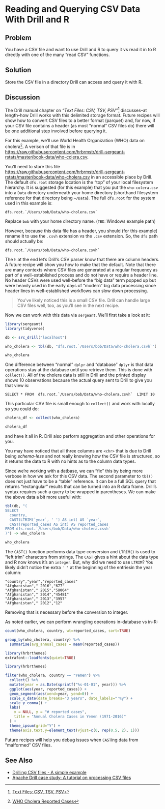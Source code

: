 # Reading and Querying CSV Data With Drill and R

## Problem

You have a CSV file and want to use Drill and R to query it vs read it in to R directly with one of the many "read CSV" functions.

## Solution

Store the CSV file in a directory Drill can access and query it with R.

## Discussion

The Drill manual chapter on _"Text Files: CSV, TSV, PSV"_^[[Text Files: CSV, TSV, PSV](https://drill.apache.org/docs/text-files-csv-tsv-psv/)] discusses--at length--how Drill works with this delimited storage format. Future recipes will show how to convert CSV files to a better format (parquet) and, for now, if your CSV file contains a header (as most "normal" CSV files do) there will be one additional step involved before querying it.

For this example, we'll use World Health Organization (WHO) data on cholera^[[WHO Cholera Reported Cases](http://apps.who.int/gho/data/node.main.175?lang=en)]. A verison of that file is in <https://raw.githubusercontent.com/hrbrmstr/drill-sergeant-rstats/master/book-data/who-colera.csv>.

You'll need to store this file <https://raw.githubusercontent.com/hrbrmstr/drill-sergeant-rstats/master/book-data/who-cholera.csv> in an accessible place by Drill. The default `dfs.root` storage location is the "top" of your local filesystem hierarchy. It is suggested (for this example) that you put the `who-colera.csv` into a `Data` directory underneath your home directory (shorthand filesystem reference for that directory being `~/Data`). The full `dfs.root` for the system used in this example is:

    dfs.root.`/Users/bob/Data/who-cholera.csv`

Replace `bob` with your home directory name. (`TBD`: Windows example path)

However, because this data file has a header, you should (for this example) rename it to use the `.csvh` extension vs the `.csv` extension. So, the `dfs` path should actually be:

    dfs.root.`/Users/bob/Data/who-cholera.csvh`

The `h` at the end let's Drill's CSV parser know that there are column headers. A future recipe will show you how to make that the default. Note that there are many contexts where CSV files are generated at a regular frequency as part of a well-established process and do not have or require a header line. No header CSVs were used well-before the "big data" term popped up but were heavily used in the early days of "modern" big data processing since header lines in well-established workflows can slow down processing.

>You've likely noticed this is a small CSV file. Drill can handle large CSV files well, too, as you'll see in the next recipe.

Now we can work with this data via `sergeant`. We'll first take a look at it:

```r
library(sergeant)
library(tidyverse)

db <- src_drill("localhost")

who_cholera <- tbl(db, "dfs.root.`/Users/bob/Data/who-cholera.csvh`")

who_cholera
```

One difference between "normal" `dplyr` and "database" `dplyr` is that data operations stay at the database until you retrieve them. This is done with `collect()`. All of the cholera data is still in Drill and the printed display shows 10 observations because the actual query sent to Drill to give you that view is:

    SELECT * FROM  dfs.root.`/Users/bob/Data/who-cholera.csvh`  LIMIT 10

This particular CSV file is small enough to `collect()` and work with locally so you could do:

```r
cholera_df <- collect(who_cholera)

cholera_df
```

and have it all in R. Drill also perform aggregation and other operations for you.

You may have noticed that all three columns are `<chr>` that is due to Drill being _schema-less_ and not really knowing how the CSV file is structured, so it returns the data to R with no hints as to the column data types.

Since we're working with a datbase, we can "fix" this by being more verbose in how we ask for this CSV data. The second parameter to `tbl()` does not just have to be a "table" reference. It can be a full SQL query that returns "rectangular" results that can be turned into an R data frame. Drill's syntax requires such a query to be wrapped in parentheses. We can make the above data a bit more useful with:

```r
tbl(db, "(
SELECT
  country,
  CAST(LTRIM(`year`, ' ') AS int) AS `year`,
  CAST(reported_cases AS int) AS reported_cases
FROM dfs.root.`/Users/bob/Data/who-cholera.csvh`
)") -> who_cholera

who_cholera
```

The `CAST()`  function performs data type conversion and `LTRIM()` is used to "left trim" characters from strings. The `CAST` gives a hint about the data type and R now knows it's an `integer`. But, why did we need to use `LTRIM`? You likely didn't notice the extra `' '` at the beginning of the entriesin the year column:

    "country","year","reported_cases"
    "Afghanistan"," 2016","677"
    "Afghanistan"," 2015","58064"
    "Afghanistan"," 2014","45481"
    "Afghanistan"," 2013","3957"
    "Afghanistan"," 2012","12"

Removing that is necessary before the conversion to integer.

As noted earlier, we can perform wrangling operations in-database vs in-R:

```r
count(who_cholera, country, wt=reported_cases, sort=TRUE)

group_by(who_cholera, country) %>% 
  summarise(avg_annual_cases = mean(reported_cases))
```

```r
library(hrbrthemes)
extrafont::loadfonts(quiet=TRUE)
```

```r
library(hrbrthemes)

filter(who_cholera, country == "Yemen") %>% 
  collect() %>% 
  mutate(year = as.Date(sprintf("%s-01-01", year))) %>% 
  ggplot(aes(year, reported_cases)) +
  geom_segment(aes(xend=year, yend=0)) +
  scale_x_date(date_breaks="3 years", date_labels="'%y") +
  scale_y_comma() +
  labs(
    x = NULL, y = "# reported cases",
    title = "Annual Cholera Cases in Yemen (1971-2016)"
  ) +
  theme_ipsum(grid="Y") +
  theme(axis.text.y=element_text(vjust=c(0, rep(0.5, 2), 1)))
```

Future recipes will help you debug issues when `CAST`ing data from "malformed" CSV files.

## See Also

- [Drilling CSV files - A simple example](https://mapr.com/developercentral/code/drilling-csv-files-simple-example/)
- [Apache Drill case study: A tutorial on processing CSV files](http://www.theserverside.com/tutorial/Apache-Drill-case-study-A-tutorial-on-processing-CSV-files)
